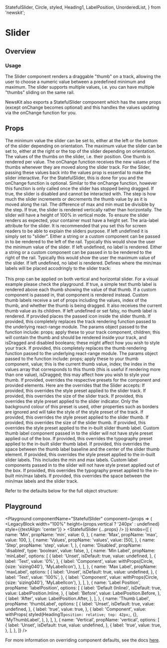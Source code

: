 
  StatefulSlider,
  Circle,
  styled,
  Heading1,
  LabelPosition,
  UnorderedList,
} from 'newskit';


# Slider

## Overview

### Usage

The Slider component renders a draggable "thumb" on a track, allowing the user to choose a numeric value between a predefined minimum and maximum. The slider supports multiple values, i.e. you can have multiple "thumbs" sliding on the same rail.

NewsKit also exports a StatefulSlider component which has the same props (except onChange becomes optional) and this handles the values updating via the onChange function for you.

## Props

<LegacyBlock marginTop="sizing050">
  <Prop name="min" required type="number">
    The minimum value the slider can be set to, either at the left or the bottom
    of the slider depending on orientation.
  </Prop>
  <Prop name="max" required type="number">
    The maximum value the slider can be set to, either at the right or the top
    of the slider depending on orientation.
  </Prop>
  <Prop name="values" required type="number[]">
    The values of the thumbs on the slider, i.e. their position. One thumb is
    rendered per value.
  </Prop>
  <Prop name="onChange" required type="(values: number[]) => void">
    The onChange function receives the new values of the thumbs whenever they
    are moved along the slider track. For the Slider, passing these values back
    into the values prop is essential to make the slider interactive. For the
    StatefulSlider, this is done for you and the onChange function is optional.
  </Prop>
  <Prop name="onFinalChange" type="(values: number[]) => void">
    Similar to the onChange function, however this function is only called once
    the slider has stopped being dragged.
  </Prop>
  <Prop name="disabled" type="boolean">
    If true, the slider is disabled and cannot be interacted with.
  </Prop>
  <Prop name="step" type="number" default={1}>
    The step is how much the slider increments or decrements the thumb value by
    as it is moved along the rail. The difference of max and min must be
    divisible by the step.
  </Prop>
  <Prop name="vertical" type="boolean">
    If true, the slider is rendered vertically rather than horizontally. The
    slider will have a height of 100% in vertical mode. To ensure the slider
    renders as expected, your container must have a height set.
  </Prop>
  <Prop name="ariaLabel" type="string" default="slider">
    The aria-label attribute for the slider. It is recommended that you set this
    for screen readers to be able to explain the sliders purpose. If left
    undefined it is simply set to "slider".
  </Prop>
  <Prop name="minLabel" type="string | React.ComponentType">
    Either a string or a custom component can be passed in to be rendered to the
    left of the rail. Typically this would show the user the minimum value of
    the slider. If left undefined, no label is rendered.
  </Prop>
  <Prop name="maxLabel" type="string | React.ComponentType">
    Either a string or a custom component can be passed in to be rendered to the
    right of the rail. Typically this would show the user the maximum value of
    the slider. If left undefined, no label is rendered.
  </Prop>
  <Prop name="labelPosition" type="LabelPosition" default="LabelPosition.Inline">
    Defines where the min/max labels will be placed accodringly to the slider track:
    <br/>
    <br/>
    <UnorderedList overrides={{
      content: {
        typographyPreset: 'editorialParagraph020',
      }
    }} listItemMarker={Circle} children={[`LabelPosition.Inline - places the slider between the min/max labels`,
      `LabelPosition.Before - places the min/max labels before the slider`,
      `LabelPosition.After - places the labels after the slider element.`]}>
    </UnorderedList>
    This prop can be applied on both vertical and horizontal slider. For a visual example please check the playground.
  </Prop>
  <Prop name="thumbLabel" type="boolean | React.ComponentType<ThumbLabelProps>">
    If true, a simple text thumb label is rendered above each thumb showing the
    value of that thumb. If a custom component is passed in, that component is
    rendered instead. Custom thumb labels receive a set of props including the
    values, index of the thumb, and whether the thumb is being dragged. It also
    receives the current thumb value as its children. If left undefined or set
    falsy, no thumb label is rendered.
  </Prop>
  <Prop name="thumbIcon" type="IconComponent">
    If provided places the passed icon inside the slider thumb.
  </Prop>
  <Prop
    name="renderTrack"
    type="(params: { props, children, isDragged, disabled }) => React.ReactNode"
  >
    If provided, this completely replaces the track rendering function passed to
    the underlying react-range module. The params object passed to the function
    include: props; apply these to your track component, children; this will
    contain the thumb and should be rendered inside your track, and isDragged
    and disabled booleans; these might affect how you wish to style your track.
  </Prop>
  <Prop
    name="renderThumb"
    type="((params: { props, value, index, isDragged }) => React.ReactNode"
  >
    If provided, this completely replaces the thumb rendering function passed to
    the underlying react-range module. The params object passed to the function
    include: props; apply these to your thumb component, value; this is the
    current thumb value, index; the index in the values array that corresponds
    to this thumb (this is useful if rendering more than one value), isDragged;
    this may affect how you wish to style your thumb.
  </Prop>
  <Prop name="overrides" type="SliderOverrideProps">
    If provided, overrides the respective presets for the component and provided elements.
    Here are the overrides that the Slider accepts:
    <Prop name="track" type="object">
      <Prop name="stylePreset" type="MQ<StylePresetKeys>">
        If provided, this overrides the style preset applied to the slider track.
      </Prop>
      <Prop name="size" type="MQ<SizingKeys>">
        If provided, this overrides the size of the slider track.
      </Prop>
    </Prop>
    <Prop name="indicator" type="object">
      <Prop name="stylePreset" type="MQ<StylePresetKeys>">
        If provided, this overrides the style preset applied to the slider indicator.
        Only the background colour of this preset is used,
        other properties such as borders are ignored and will take the style of the style preset of the track.
      </Prop>
    </Prop>
    <Prop name="thumb" type="object">
      <Prop name="stylePreset" type="MQ<StylePresetKeys>">
        If provided, this overrides the style preset applied to the slider thumb.
      </Prop>
      <Prop name="size" type="MQ<SizingKeys>">
        If provided, this overrides the size of the slider thumb.
      </Prop>
    </Prop>
    <Prop name="thumbLabel" type="object">
      <Prop name="stylePreset" type="MQ<StylePresetKeys>">
        If provided, this overrides the style preset applied to the in-built slider thumb label.
        Custom thumb label component passed in to the slider will not have style preset applied out of the box.
      </Prop>
      <Prop name="typographyPreset" type="MQ<TypographyPresetKeys>">
        If provided, this overrides the typography preset applied to the in-built slider thumb label.
      </Prop>
      <Prop name="space" type="MQ<SizingKeys>">
        If provided, this overrides the space between the thumb label baseline and the center of the slider thumb element.
      </Prop>
    </Prop>
    <Prop name="labels" type="object">
      <Prop name="stylePreset" type="MQ<StylePresetKeys>">
        If provided, this overrides the style preset applied to the in-built slider labels.
        This includes the min and max labels.
        Custom label components passed in to the slider will not have style preset applied out of the box.
      </Prop>
      <Prop name="typographyPreset" type="MQ<TypographyPresetKeys>">
        If provided, this overrides the typography preset applied to the in-built min/max labels.
      </Prop>
      <Prop name="space" type="MQ<SizingKeys>">
        If provided, this overrides the space between the min/max labels and the slider track.
      </Prop>
    </Prop>
  </Prop>

Refer to the defaults below for the full object structure:

  <CodeFromDefaultPresets componentName="slider" />
</LegacyBlock>

## Playground

<Playground
  componentName="StatefulSlider"
  component={props => (
    <LegacyBlock
      width="100%"
      height={props.vertical ? '240px' : undefined}
      style={{textAlign: 'center'}}
    >
      <StatefulSlider {...props} />
    </LegacyBlock>
  )}
  knobs={[
    {
      name: 'Min',
      propName: 'min',
      value: 0,
    },
    {
      name: 'Max',
      propName: 'max',
      value: 100,
    },
    {
      name: 'Values',
      propName: 'values',
      value: [50],
    },
    {
      name: 'Step',
      propName: 'step',
      value: 1,
    },
    {
      name: 'Disabled',
      propName: 'disabled',
      type: 'boolean',
      value: false,
    },
    {
      name: 'Min Label',
      propName: 'minLabel',
      options: [
        {
          label: 'Unset',
          isDefault: true,
          value: undefined,
        },
        {
          label: 'Text',
          value: '0%',
        },
        {
          label: 'Component',
          value: withProps(Circle, {size: 'sizing040'}, 'MyLabelIcon'),
        },
      ],
    },
    {
      name: 'Max Label',
      propName: 'maxLabel',
      options: [
        {
          label: 'Unset',
          isDefault: true,
          value: undefined,
        },
        {
          label: 'Text',
          value: '100%',
        },
        {
          label: 'Component',
          value: withProps(Circle, {size: 'sizing040'}, 'MyLabelIcon'),
        },
      ],
    },
    {
      name: 'Label Position',
      propName: 'labelPosition',
      options: [
        {
          label: 'Default (Inline)',
          isDefault: true,
          value: LabelPosition.Inline,
        },
        {
          label: 'Before',
          value: LabelPosition.Before,
        },
        {
          label: 'After',
          value: LabelPosition.After,
        },
      ],
    },
    {
      name: 'Thumb Label',
      propName: 'thumbLabel',
      options: [
        {
          label: 'Unset',
          isDefault: true,
          value: undefined,
        },
        {
          label: 'true',
          value: true,
        },
        {
          label: 'Component',
          value: withProps(
            styled(Heading1)`
              position: relative;
              top: 42px;
            `,
            {},
            'MyThumbLabel',
          ),
        },
      ],
    },
    {
      name: 'Vertical',
      propName: 'vertical',
      options: [
        {
          label: 'Unset',
          isDefault: true,
          value: undefined,
        },
        {
          label: 'true',
          value: true,
        },
      ],
    },
  ]}
/>

For more information on overriding component defaults, see the docs [here](/theming/component-defaults).
